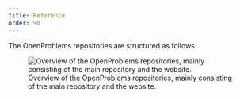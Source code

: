 ```yaml
---
title: Reference
order: 90
---
```


The OpenProblems repositories are structured as follows.

![Overview of the OpenProblems repositories, mainly consisting of the main repository and the website.](../images/repositories-thin.svg)
